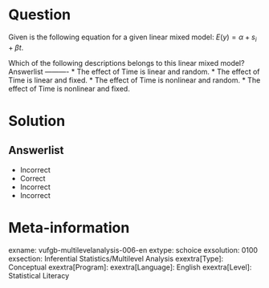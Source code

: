 Question
========
  
Given is the following equation for a given linear mixed model: $E(y) = \alpha+s_{i}+\beta t$.

Which of the following descriptions belongs to this linear mixed model? 
Answerlist
----------
* The effect of Time is linear and random.
* The effect of Time is linear and fixed.
* The effect of Time is nonlinear and random.
* The effect of Time is nonlinear and fixed.

Solution
========

Answerlist
----------
* Incorrect
* Correct
* Incorrect
* Incorrect

Meta-information
================
exname: vufgb-multilevelanalysis-006-en
extype: schoice
exsolution: 0100
exsection: Inferential Statistics/Multilevel Analysis
exextra[Type]: Conceptual
exextra[Program]: 
exextra[Language]: English
exextra[Level]: Statistical Literacy
